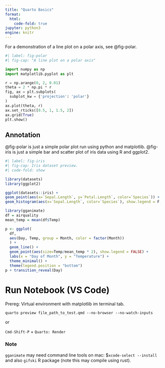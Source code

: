 ```yaml
---
title: "Quarto Basics"
format:
  html:
    code-fold: true
jupyter: python3
engine: knitr
---
```


For a demonstration of a line plot on a polar axis, see @fig-polar.

```python
#| label: fig-polar
#| fig-cap: "A line plot on a polar axis"

import numpy as np
import matplotlib.pyplot as plt

r = np.arange(0, 2, 0.01)
theta = 2 * np.pi * r
fig, ax = plt.subplots(
  subplot_kw = {'projection': 'polar'} 
)
ax.plot(theta, r)
ax.set_rticks([0.5, 1, 1.5, 2])
ax.grid(True)
plt.show()
```

## Annotation

@fig-polar is just a simple polar plot run using python and matplotlib.
@fig-iris is just a simple bar and scatter plot of iris data using R and ggplot2.


```r
#| label: fig-iris
#| fig-cap: Iris dataset preview.
#| code-fold: show

library(datasets)
library(ggplot2)

ggplot(datasets::iris) +
geom_point(aes(x=`Sepal.Length`, y=`Petal.Length`, color=`Species`)) +
geom_histogram(aes(x=`Sepal.Length`, color=`Species`), show.legend = F, bins=150, position='dodge')

```

```r
library(gganimate)
df = airquality
mean_temp = mean(df$Temp)

p <- ggplot(
  df,
  aes(Day, Temp, group = Month, color = factor(Month))
  ) +
  geom_line() +
  geom_point(aes(size=Temp/mean_temp * 2), show.legend = FALSE) +
  labs(x = "Day of Month", y = "Temperature") + 
  theme_minimal() +
  theme(legend.position = "bottom") 
p + transition_reveal(Day)

```

# Run Notebook (VS Code)
Prereg: Virtual environment with matplotlib im terminal tab.

`quarto preview file_path_to_test.qmd --no-browser --no-watch-inputs`

or 

`Cmd-Shift-P` + `Quarto: Render`


### Note
`gganimate` may need command line tools on mac: $`xcode-select --install` and also `gifski` R package (note this may compile using rust).  